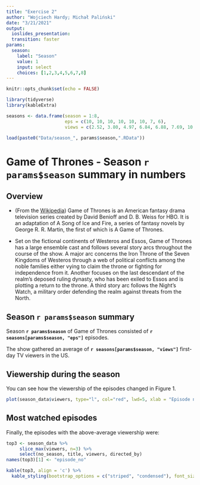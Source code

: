 ```yaml
---
title: "Exercise 2"
author: "Wojciech Hardy; Michał Paliński"
date: "3/21/2021"
output: 
  ioslides_presentation:
  transition: faster
params:
  season:
    label: "Season"
    value: 1
    input: select
    choices: [1,2,3,4,5,6,7,8]
---
```



```r
knitr::opts_chunk$set(echo = FALSE)

library(tidyverse)
library(kableExtra)

seasons <- data.frame(season = 1:8,
                      eps = c(10, 10, 10, 10, 10, 10, 7, 6),
                      views = c(2.52, 3.80, 4.97, 6.84, 6.88, 7.69, 10.26, 11.99))

load(paste0("Data/season_", params$season,".RData"))
```

# Game of Thrones - Season `r params$season` summary in numbers

## Overview

- (From the [Wikipedia](https://en.wikipedia.org/wiki/Game_of_Thrones#Premise)) Game of Thrones is an American fantasy drama television series created by David Benioff and D. B. Weiss for HBO. It is an adaptation of A Song of Ice and Fire, a series of fantasy novels by George R. R. Martin, the first of which is A Game of Thrones.

- Set on the fictional continents of Westeros and Essos, Game of Thrones has a large ensemble cast and follows several story arcs throughout the course of the show. A major arc concerns the Iron Throne of the Seven Kingdoms of Westeros through a web of political conflicts among the noble families either vying to claim the throne or fighting for independence from it. Another focuses on the last descendant of the realm's deposed ruling dynasty, who has been exiled to Essos and is plotting a return to the throne. A third story arc follows the Night's Watch, a military order defending the realm against threats from the North.

## Season `r params$season` summary

Season **`r params$season`** of Game of Thrones consisted of **`r seasons[params$season, "eps"]`** episodes. 

The show gathered an average of **`r seasons[params$season, "views"]`** first-day TV viewers in the US.

## Viewership during the season

You can see how the viewership of the episodes changed in Figure 1.

```r
plot(season_data$viewers, type="l", col="red", lwd=5, xlab = "Episode number", ylab = "1st day TV viewers in the US (millions)")
```

## Most watched episodes

Finally, the episodes with the above-average viewership were:

```r
top3 <- season_data %>% 
     slice_max(viewers, n=3) %>% 
     select(no_season, title, viewers, directed_by) 
names(top3)[1] <- "episode_no"
```

```r
kable(top3, align = 'c') %>%
  kable_styling(bootstrap_options = c("striped", "condensed"), font_size = 18)
```

